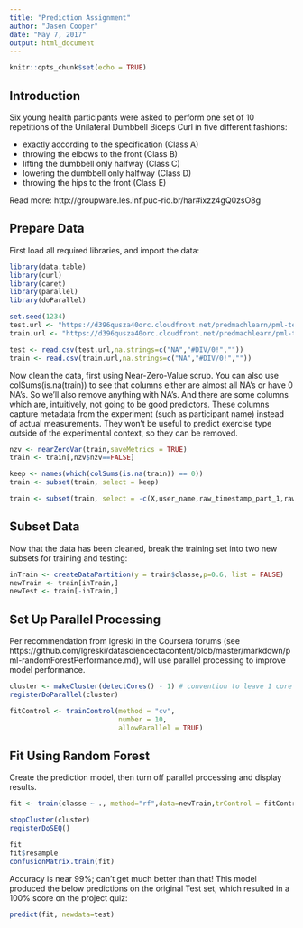 ```yaml
---
title: "Prediction Assignment"
author: "Jasen Cooper"
date: "May 7, 2017"
output: html_document
---
```


```r
knitr::opts_chunk$set(echo = TRUE)
```

## Introduction

Six young health participants were asked to perform one set of 10 repetitions of the Unilateral Dumbbell Biceps Curl in five different fashions: 

* exactly according to the specification (Class A)
* throwing the elbows to the front (Class B)
* lifting the dumbbell only halfway (Class C)
* lowering the dumbbell only halfway (Class D)
* throwing the hips to the front (Class E)

Read more: http://groupware.les.inf.puc-rio.br/har#ixzz4gQ0zsO8g

## Prepare Data
First load all required libraries, and import the data:

```r
library(data.table)
library(curl)
library(caret)
library(parallel)
library(doParallel)

set.seed(1234)
test.url <- "https://d396qusza40orc.cloudfront.net/predmachlearn/pml-testing.csv"
train.url <- "https://d396qusza40orc.cloudfront.net/predmachlearn/pml-training.csv"

test <- read.csv(test.url,na.strings=c("NA","#DIV/0!",""))
train <- read.csv(train.url,na.strings=c("NA","#DIV/0!",""))
```

Now clean the data, first using Near-Zero-Value scrub. You can also use colSums(is.na(train)) to see that columns either are almost all NA's or have 0 NA's. So we'll also remove anything with NA's. And there are some columns which are, intuitively, not going to be good predictors. These columns capture metadata from the experiment (such as participant name) instead of actual measurements. They won't be useful to predict exercise type outside of the experimental context, so they can be removed.

```r
nzv <- nearZeroVar(train,saveMetrics = TRUE)
train <- train[,nzv$nzv==FALSE]

keep <- names(which(colSums(is.na(train)) == 0))
train <- subset(train, select = keep)

train <- subset(train, select = -c(X,user_name,raw_timestamp_part_1,raw_timestamp_part_2,cvtd_timestamp,num_window))
```

## Subset Data
Now that the data has been cleaned, break the training set into two new subsets for training and testing:

``` r
inTrain <- createDataPartition(y = train$classe,p=0.6, list = FALSE)
newTrain <- train[inTrain,]
newTest <- train[-inTrain,]
```

## Set Up Parallel Processing

Per recommendation from lgreski in the Coursera forums (see https://github.com/lgreski/datasciencectacontent/blob/master/markdown/pml-randomForestPerformance.md), will use parallel processing to improve model performance.

``` r
cluster <- makeCluster(detectCores() - 1) # convention to leave 1 core for OS
registerDoParallel(cluster)

fitControl <- trainControl(method = "cv",
                           number = 10,
                           allowParallel = TRUE)
```

## Fit Using Random Forest
Create the prediction model, then turn off parallel processing and display results.
``` r
fit <- train(classe ~ ., method="rf",data=newTrain,trControl = fitControl)

stopCluster(cluster)
registerDoSEQ()

fit
fit$resample
confusionMatrix.train(fit)
```

Accuracy is near 99%; can't get much better than that! This model produced the below predictions on the original Test set, which resulted in a 100% score on the project quiz:

```r
predict(fit, newdata=test)
```